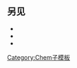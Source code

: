 <includeonly>{{chem/su{{chem/sign|{{{1}}}}}m1|{{{1}}}}}</includeonly><noinclude>
==另见==
*{{lt|chem/disp0A0}}
*{{lt|chem/dispA00}}
*{{lt|chem/disp00A}}

[[Category:Chem子模板]]</noinclude>